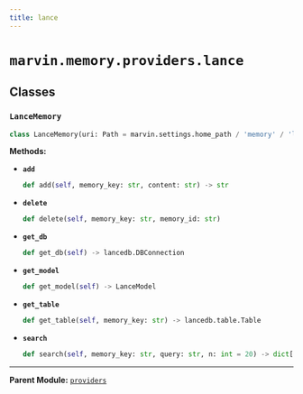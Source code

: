```yaml
---
title: lance
---
```


# `marvin.memory.providers.lance`

## Classes

### `LanceMemory`
```python
class LanceMemory(uri: Path = marvin.settings.home_path / 'memory' / 'lancedb', table_name: str = 'memory-{key}', embedding_fn: Callable[..., Any] = lambda: get_registry().get('openai').create(name='text-embedding-ada-002')(), _cached_model: LanceModel | None = None)
```

**Methods:**

- **`add`**
  ```python
  def add(self, memory_key: str, content: str) -> str
  ```
- **`delete`**
  ```python
  def delete(self, memory_key: str, memory_id: str)
  ```
- **`get_db`**
  ```python
  def get_db(self) -> lancedb.DBConnection
  ```
- **`get_model`**
  ```python
  def get_model(self) -> LanceModel
  ```
- **`get_table`**
  ```python
  def get_table(self, memory_key: str) -> lancedb.table.Table
  ```
- **`search`**
  ```python
  def search(self, memory_key: str, query: str, n: int = 20) -> dict[str, str]
  ```

---

**Parent Module:** [`providers`](marvin-memory-providers)
